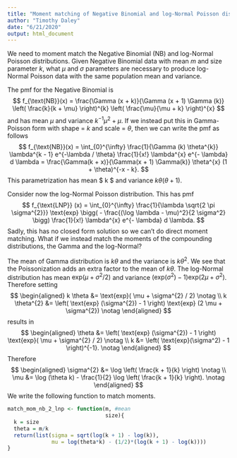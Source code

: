 ```yaml
---
title: "Moment matching of Negative Binomial and log-Normal Poisson distributions"
author: "Timothy Daley"
date: "6/21/2020"
output: html_document
---
```


We need to moment match the Negative Binomial (NB) and log-Normal Poisson distributions.  Given Negative Binomial data with mean $m$ and size parameter $k$, what $\mu$ and $\sigma$ parameters are necessary to produce log-Normal Poisson data with the same population mean and variance.  

The pmf for the Negative Binomial is 
$$
f_{\text{NB}}(x) = \frac{\Gamma (x + k)}{\Gamma (x + 1) \Gamma (k)} \left( \frac{k}{k + \mu} \right)^{k} \left( \frac{\mu}{\mu + k} \right)^{x}
$$
and has mean $\mu$ and variance $k^{-1} \mu^{2} + \mu$.  If we instead put this in Gamma-Poisson form with shape = $k$ and scale = $\theta$, then we can write the pmf as follows
$$
f_{\text{NB}}(x) = \int_{0}^{\infty} \frac{1}{\Gamma (k) \theta^{k}} \lambda^{k - 1} e^{-\lambda / \theta} \frac{1}{x!} \lambda^{x} e^{- \lambda} d \lambda = \frac{\Gamma(k + x)}{\Gamma(x + 1) \Gamma(k)} \theta^{x} (1 + \theta)^{-x - k}.
$$
This parametrization has mean $ k \theta$ and variance $k \theta (\theta + 1)$.

Consider now the log-Normal Poisson distribution.  This has pmf 
$$
f_{\text{LNP}} (x) = \int_{0}^{\infty} \frac{1}{\lambda \sqrt{2 \pi \sigma^{2}}} \text{exp} \bigg( - \frac{(\log \lambda - \mu)^2}{2 \sigma^2} \bigg) \frac{1}{x!} \lambda^{x} e^{- \lambda} d \lambda.
$$
Sadly, this has no closed form solution so we can't do direct moment matching.  What if we instead match the moments of the compounding distributions, the Gamma and the log-Normal?

The mean of Gamma distribution is $k\theta$ and the variance is $k \theta^{2}$.  We see that the Poissonization adds an extra factor to the mean of $k \theta$.   The log-Normal distribution has mean $\text{exp}( \mu + \sigma^{2} / 2)$ and variance $\left( \text{exp} (\sigma^{2}) - 1 \right) \text{exp} (2 \mu + \sigma^{2})$.  Therefore setting
$$
\begin{aligned}
k \theta &= \text{exp}( \mu + \sigma^{2} / 2) \notag \\
k \theta^{2} &= \left( \text{exp} (\sigma^{2}) - 1 \right) \text{exp} (2 \mu + \sigma^{2})
\notag
\end{aligned}
$$
results in 
$$
\begin{aligned}
\theta &= \left( \text{exp} (\sigma^{2}) - 1 \right) \text{exp}( \mu + \sigma^{2} / 2)
\notag \\
k &= \left( \text{exp}(\sigma^2) - 1 \right)^{-1}.
\notag
\end{aligned}
$$
Therefore
$$
\begin{aligned}
\sigma^{2} &= \log \left( \frac{k + 1}{k} \right)
\notag \\
\mu &= \log (\theta k) - \frac{1}{2} \log \left( \frac{k + 1}{k} \right).
\notag 
\end{aligned}
$$
We write the following function to match moments.
```r
match_mom_nb_2_lnp <- function(m, #mean
                               size){
  k = size
  theta = m/k
  return(list(sigma = sqrt(log(k + 1) - log(k)),
              mu = log(theta*k) - (1/2)*(log(k + 1) - log(k))))
}
```